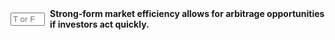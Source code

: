 ::: {.question-block}

<form onsubmit="event.preventDefault(); checkAnswerBox('module5_tf_q72','F')" style="display: flex; align-items: center; gap: 8px;">
<input type="text" id="module5_tf_q72" name="module5_tf_q72" maxlength="1" placeholder="T or F" style="width: 55px;" data-correct-answer="F" /> 
<label for="module5_tf_q72"><strong>Strong-form market efficiency allows for arbitrage opportunities if investors act quickly.</strong></label>
</form>

<div id="feedback-module5_tf_q72" class="feedback" data-status="" style="display:none;">
This is FALSE. In strong-form efficiency, even private info is reflected in prices, leaving no arbitrage opportunities.
</div>

:::
